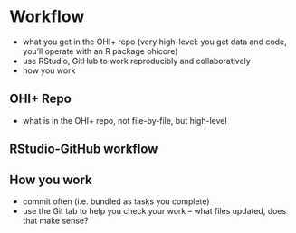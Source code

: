 # Workflow {#workflow}


- what you get in the OHI+ repo (very high-level: you get data and code, you'll operate with an R package ohicore)
- use RStudio, GitHub to work reproducibly and collaboratively
- how you work

## OHI+ Repo

- what is in the OHI+ repo, not file-by-file, but high-level

## RStudio-GitHub workflow

## How you work

- commit often (i.e. bundled as tasks you complete)
- use the Git tab to help you check your work -- what files updated, does that make sense?